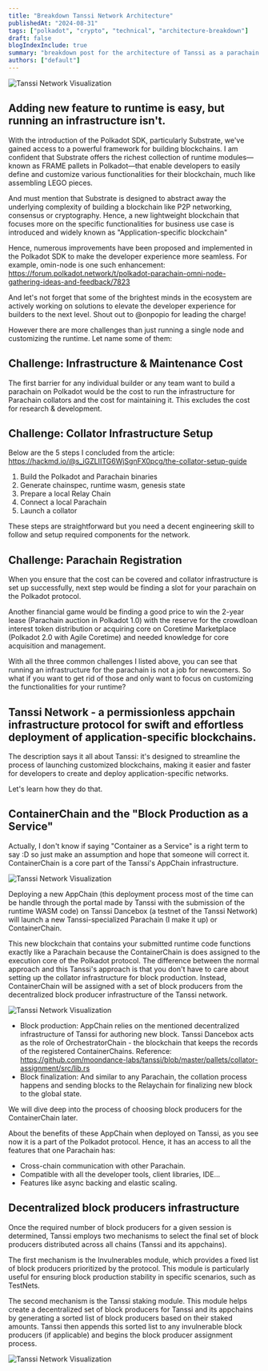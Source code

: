 ```yaml
---
title: "Breakdown Tanssi Network Architecture"
publishedAt: "2024-08-31"
tags: ["polkadot", "crypto", "technical", "architecture-breakdown"]
draft: false
blogIndexInclude: true
summary: "breakdown post for the architecture of Tanssi as a parachain of the Polkadot protocol."
authors: ["default"]
---
```


![Tanssi Network Visualization](/static/images/tanssi-network-1.jpeg)

## Adding new feature to runtime is easy, but running an infrastructure isn't.

With the introduction of the Polkadot SDK, particularly Substrate, we've gained access to a powerful framework for building blockchains. I am confident that Substrate offers the richest collection of runtime modules—known as FRAME pallets in Polkadot—that enable developers to easily define and customize various functionalities for their blockchain, much like assembling LEGO pieces.

And must mention that Substrate is designed to abstract away the underlying complexity of building a blockchain like P2P networking, consensus or cryptography. Hence, a new lightweight blockchain that focuses more on the specific functionalities for business use case is introduced and widely known as "Application-specific blockchain"

Hence, numerous improvements have been proposed and implemented in the Polkadot SDK to make the developer experience more seamless. For example, omin-node is one such enhancement:
https://forum.polkadot.network/t/polkadot-parachain-omni-node-gathering-ideas-and-feedback/7823

And let's not forget that some of the brightest minds in the ecosystem are actively working on solutions to elevate the developer experience for builders to the next level. Shout out to @onpopio for leading the charge!

However there are more challenges than just running a single node and customizing the runtime. Let name some of them:

## Challenge: Infrastructure & Maintenance Cost

The first barrier for any individual builder or any team want to build a parachain on Polkadot would be the cost to run the infrastructure for Parachain collators and the cost for maintaining it. This excludes the cost for research & development.

## Challenge: Collator Infrastructure Setup

Below are the 5 steps I concluded from the article: https://hackmd.io/@s_iGZLIITG6WjSgnFX0pcg/the-collator-setup-guide

1. Build the Polkadot and Parachain binaries
2. Generate chainspec, runtime wasm, genesis state
3. Prepare a local Relay Chain
4. Connect a local Parachain
5. Launch a collator

These steps are straightforward but you need a decent engineering skill to follow and setup required components for the network.

## Challenge: Parachain Registration

When you ensure that the cost can be covered and collator infrastructure is set up successfully, next step would be finding a slot for your parachain on the Polkadot protocol.

Another financial game would be finding a good price to win the 2-year lease (Parachain auction in Polkadot 1.0) with the reserve for the crowdloan interest token distribution or acquiring core on Coretime Marketplace (Polkadot 2.0 with Agile Coretime) and needed knowledge for core acquisition and management.

With all the three common challenges I listed above, you can see that running an infrastructure for the parachain is not a job for newcomers. So what if you want to get rid of those and only want to focus on customizing the functionalities for your runtime?

## Tanssi Network - a permissionless appchain infrastructure protocol for swift and effortless deployment of application-specific blockchains.

The description says it all about Tanssi: it's designed to streamline the process of launching customized blockchains, making it easier and faster for developers to create and deploy application-specific networks.

Let's learn how they do that.

## ContainerChain and the "Block Production as a Service"

Actually, I don't know if saying "Container as a Service" is a right term to say :D so just make an assumption and hope that someone will correct it. ContainerChain is a core part of the Tanssi's AppChain infrastructure.

![Tanssi Network Visualization](/static/images/tanssi-network-2.jpeg)

Deploying a new AppChain (this deployment process most of the time can be handle through the portal made by Tanssi with the submission of the runtime WASM code) on Tanssi Dancebox (a testnet of the Tanssi Network) will launch a new Tanssi-specialized Parachain (I make it up) or ContainerChain.

This new blockchain that contains your submitted runtime code functions exactly like a Parachain because the ContainerChain is does assigned to the execution core of the Polkadot protocol. The difference between the normal approach and this Tanssi's approach is that you don't have to care about setting up the collator infrastructure for block production. Instead, ContainerChain will be assigned with a set of block producers from the decentralized block producer infrastructure of the Tanssi network.

![Tanssi Network Visualization](/static/images/tanssi-network-3.jpeg)

- Block production: AppChain relies on the mentioned decentralized infrastructure of Tanssi for authoring new block. Tanssi Dancebox acts as the role of OrchestratorChain - the blockchain that keeps the records of the registered ContainerChains. Reference: https://github.com/moondance-labs/tanssi/blob/master/pallets/collator-assignment/src/lib.rs
- Block finalization: And similar to any Parachain, the collation process happens and sending blocks to the Relaychain for finalizing new block to the global state.

We will dive deep into the process of choosing block producers for the ContainerChain later.

About the benefits of these AppChain when deployed on Tanssi, as you see now it is a part of the Polkadot protocol. Hence, it has an access to all the features that one Parachain has:

- Cross-chain communication with other Parachain.
- Compatible with all the developer tools, client libraries, IDE...
- Features like async backing and elastic scaling.

## Decentralized block producers infrastructure

Once the required number of block producers for a given session is determined, Tanssi employs two mechanisms to select the final set of block producers distributed across all chains (Tanssi and its appchains).

The first mechanism is the Invulnerables module, which provides a fixed list of block producers prioritized by the protocol. This module is particularly useful for ensuring block production stability in specific scenarios, such as TestNets.

The second mechanism is the Tanssi staking module. This module helps create a decentralized set of block producers for Tanssi and its appchains by generating a sorted list of block producers based on their staked amounts. Tanssi then appends this sorted list to any invulnerable block producers (if applicable) and begins the block producer assignment process.

![Tanssi Network Visualization](/static/images/tanssi-network-4.jpeg)
